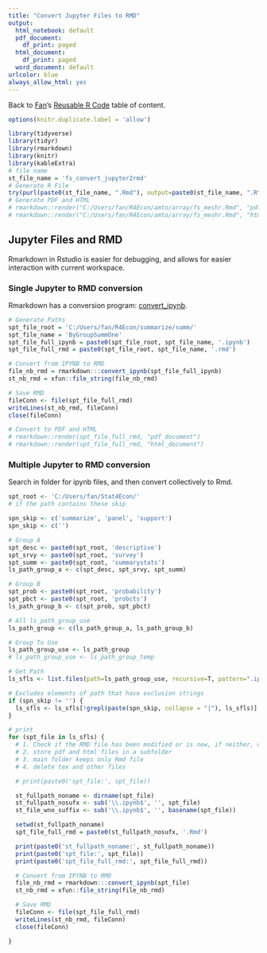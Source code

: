 ```yaml
---
title: "Convert Jupyter Files to RMD"
output:
  html_notebook: default
  pdf_document:
    df_print: paged
  html_document:
    df_print: paged
  word_document: default
urlcolor: blue
always_allow_html: yes
---
```


Back to [Fan](https://fanwangecon.github.io)'s [Reusable R Code](https://fanwangecon.github.io/R4Econ/) table of content.

```r
options(knitr.duplicate.label = 'allow')
```
```r
library(tidyverse)
library(tidyr)
library(rmarkdown)
library(knitr)
library(kableExtra)
# file name
st_file_name = 'fs_convert_jupyter2rmd'
# Generate R File
try(purl(paste0(st_file_name, ".Rmd"), output=paste0(st_file_name, ".R"), documentation = 2))
# Generate PDF and HTML
# rmarkdown::render("C:/Users/fan/R4Econ/amto/array/fs_meshr.Rmd", "pdf_document")
# rmarkdown::render("C:/Users/fan/R4Econ/amto/array/fs_meshr.Rmd", "html_document")
```

## Jupyter Files and RMD

Rmarkdown in Rstudio is easier for debugging, and allows for easier interaction with current workspace.

### Single Jupyter to RMD conversion

Rmarkdown has a conversion program: [convert_ipynb](https://rmarkdown.rstudio.com/docs/reference/convert_ipynb.html).

```r
# Generate Paths
spt_file_root = 'C:/Users/fan/R4Econ/summarize/summ/'
spt_file_name = 'ByGroupSummOne'
spt_file_full_ipynb = paste0(spt_file_root, spt_file_name, '.ipynb')
spt_file_full_rmd = paste0(spt_file_root, spt_file_name, '.rmd')

# Convert from IPYNB to RMD
file_nb_rmd = rmarkdown:::convert_ipynb(spt_file_full_ipynb)
st_nb_rmd = xfun::file_string(file_nb_rmd)

# Save RMD
fileConn <- file(spt_file_full_rmd)
writeLines(st_nb_rmd, fileConn)
close(fileConn)

# Convert to PDF and HTML
# rmarkdown::render(spt_file_full_rmd, "pdf_document")
# rmarkdown::render(spt_file_full_rmd, "html_document")
```

### Multiple Jupyter to RMD conversion

Search in folder for ipynb files, and then convert collectively to Rmd.

```r

spt_root <- 'C:/Users/fan/Stat4Econ/'
# if the path contains these skip

spn_skip <- c('summarize', 'panel', 'support')
spn_skip <- c('')

# Group A
spt_desc <- paste0(spt_root, 'descriptive')
spt_srvy <- paste0(spt_root, 'survey')
spt_summ <- paste0(spt_root, 'summarystats')
ls_path_group_a <- c(spt_desc, spt_srvy, spt_summ)

# Group B
spt_prob <- paste0(spt_root, 'probability')
spt_pbct <- paste0(spt_root, 'probcts')
ls_path_group_b <- c(spt_prob, spt_pbct)

# All ls_path_group_use
ls_path_group <- c(ls_path_group_a, ls_path_group_b)

# Group To Use
ls_path_group_use <- ls_path_group
# ls_path_group_use <- ls_path_group_temp

# Get Path
ls_sfls <- list.files(path=ls_path_group_use, recursive=T, pattern=".ipynb", full.names=T)

# Excludes elements of path that have exclusion strings
if (spn_skip != '') {
  ls_sfls <- ls_sfls[!grepl(paste(spn_skip, collapse = "|"), ls_sfls)]
}

# print
for (spt_file in ls_sfls) {
  # 1. Check if the RMD file has been modified or is new, if neither, do not generate pdf html
  # 2. store pdf and html files in a subfolder
  # 3. main folder keeps only Rmd file
  # 4. delete tex and other files

  # print(paste0('spt_file:', spt_file))

  st_fullpath_noname <- dirname(spt_file)
  st_fullpath_nosufx <- sub('\\.ipynb$', '', spt_file)
  st_file_wno_suffix <- sub('\\.ipynb$', '', basename(spt_file))

  setwd(st_fullpath_noname)
  spt_file_full_rmd = paste0(st_fullpath_nosufx, '.Rmd')

  print(paste0('st_fullpath_noname:', st_fullpath_noname))
  print(paste0('spt_file:', spt_file))
  print(paste0('spt_file_full_rmd:', spt_file_full_rmd))

  # Convert from IPYNB to RMD
  file_nb_rmd = rmarkdown:::convert_ipynb(spt_file)
  st_nb_rmd = xfun::file_string(file_nb_rmd)

  # Save RMD
  fileConn <- file(spt_file_full_rmd)
  writeLines(st_nb_rmd, fileConn)
  close(fileConn)

}


```

